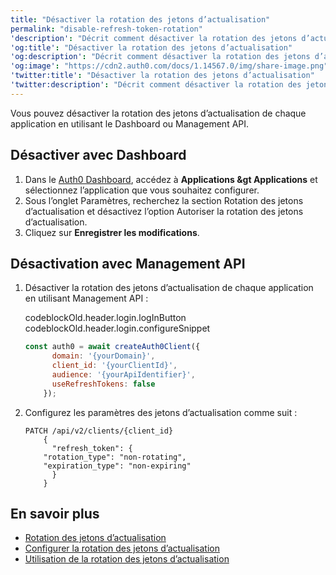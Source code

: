 ```yaml
---
title: "Désactiver la rotation des jetons d’actualisation"
permalink: "disable-refresh-token-rotation"
'description': "Décrit comment désactiver la rotation des jetons d’actualisation."
'og:title': "Désactiver la rotation des jetons d’actualisation"
'og:description': "Décrit comment désactiver la rotation des jetons d’actualisation."
'og:image': "https://cdn2.auth0.com/docs/1.14567.0/img/share-image.png"
'twitter:title': "Désactiver la rotation des jetons d’actualisation"
'twitter:description': "Décrit comment désactiver la rotation des jetons d’actualisation."
---
```


Vous pouvez désactiver la rotation des jetons d’actualisation de chaque application en utilisant le Dashboard ou <Tooltip href="/docs/docs/fr-ca/glossary?term=management-api" tip="Management API
Un produit permettant aux clients d’effectuer des tâches administratives." cta="Voir le glossaire">Management API</Tooltip>.

## Désactiver avec Dashboard

1. Dans le [Auth0 Dashboard](https://manage.auth0.com/#), accédez à **Applications &gt Applications** et sélectionnez l’application que vous souhaitez configurer.
2. Sous l’onglet Paramètres, recherchez la section Rotation des jetons d’actualisation et désactivez l’option Autoriser la rotation des jetons d’actualisation.
3. Cliquez sur **Enregistrer les modifications**.

## Désactivation avec Management API

1. Désactiver la rotation des jetons d’actualisation de chaque application en utilisant Management API :

   codeblockOld.header.login.logInButton codeblockOld.header.login.configureSnippet

   ```javascript lines
   const auth0 = await createAuth0Client({
         domain: '{yourDomain}',
         client_id: '{yourClientId}',
         audience: '{yourApiIdentifier}',
         useRefreshTokens: false
       });
   ```

   

   
2. Configurez les paramètres des jetons d’actualisation comme suit :

   ```text lines
   PATCH /api/v2/clients/{client_id}
       {
         "refresh_token": {
       "rotation_type": "non-rotating",
       "expiration_type": "non-expiring"
         }
       }
   ```

   

   

## En savoir plus

* [Rotation des jetons d’actualisation](/docs/fr-ca/secure/tokens/refresh-tokens/refresh-token-rotation)
* [Configurer la rotation des jetons d’actualisation](/docs/fr-ca/secure/tokens/refresh-tokens/configure-refresh-token-rotation)
* [Utilisation de la rotation des jetons d’actualisation](/docs/fr-ca/secure/tokens/refresh-tokens/use-refresh-token-rotation)